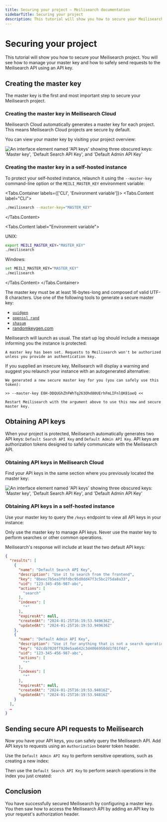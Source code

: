 ```yaml
---
title: Securing your project — Meilisearch documentation
sidebarTitle: Securing your project
description: This tutorial will show you how to secure your Meilisearch project.
---
```


# Securing your project

This tutorial will show you how to secure your Meilisearch project. You will see how to manage your master key and how to safely send requests to the Meilisearch API using an API key.

## Creating the master key

The master key is the first and most important step to secure your Meilisearch project.

### Creating the master key in Meilisearch Cloud

Meilisearch Cloud automatically generates a master key for each project. This means Meilisearch Cloud projects are secure by default.

You can view your master key by visiting your project overview:

<Frame>
  <img src="https://raw.githubusercontent.com/meilisearch/documentation/cloud-master-api-keys/assets/images/security/01-master-api-keys.png" alt="An interface element named 'API keys' showing three obscured keys: 'Master key', 'Default Search API Key', and 'Default Admin API Key'" />
</Frame>

### Creating the master key in a self-hosted instance

To protect your self-hosted instance, relaunch it using the `--master-key` command-line option or the `MEILI_MASTER_KEY` environment variable:

<Tabs.Container labels={['CLI', 'Environment variable']}>
<Tabs.Content label="CLI">

```sh
./meilisearch --master-key="MASTER_KEY"
```

</Tabs.Content>

<Tabs.Content label="Environment variable">

UNIX:

```sh
export MEILI_MASTER_KEY="MASTER_KEY"
./meilisearch
```

Windows:

```sh
set MEILI_MASTER_KEY="MASTER_KEY"
./meilisearch
```

</Tabs.Content>
</Tabs.Container>

<Tip>
The master key must be at least 16-bytes-long and composed of valid UTF-8 characters. Use one of the following tools to generate a secure master key:

- [`uuidgen`](https://www.digitalocean.com/community/tutorials/workflow-command-line-basics-generating-uuids)
- [`openssl rand`](https://www.openssl.org/docs/man1.0.2/man1/rand.html)
- [`shasum`](https://www.commandlinux.com/man-page/man1/shasum.1.html)
- [randomkeygen.com](https://randomkeygen.com/)
</Tip>

Meilisearch will launch as usual. The start up log should include a message informing you the instance is protected:

```
A master key has been set. Requests to Meilisearch won't be authorized unless you provide an authentication key.
```

If you supplied an insecure key, Meilisearch will display a warning and suggest you relaunch your instance with an autogenerated alternative:

```
We generated a new secure master key for you (you can safely use this token):

>> --master-key E8H-DDQUGhZhFWhTq263Ohd80UErhFmLIFnlQK81oeQ <<

Restart Meilisearch with the argument above to use this new and secure master key.
```

## Obtaining API keys

When your project is protected, Meilisearch automatically generates two API keys: `Default Search API Key` and `Default Admin API Key`. API keys are authorization tokens designed to safely communicate with the Meilisearch API.

### Obtaining API keys in Meilisearch Cloud

Find your API keys in the same section where you previously located the master key:

<Frame>
  <img src="https://raw.githubusercontent.com/meilisearch/documentation/cloud-master-api-keys/assets/images/security/01-master-api-keys.png" alt="An interface element named 'API keys' showing three obscured keys: 'Master key', 'Default Search API Key', and 'Default Admin API Key'" />
</Frame>

### Obtaining API keys in a self-hosted instance

Use your master key to query the `/keys` endpoint to view all API keys in your instance:

<CodeSamples id="basic_security_tutorial_listing_1" />

<Warning>
Only use the master key to manage API keys. Never use the master key to perform searches or other common operations.
</Warning>

Meilisearch's response will include at least the two default API keys:

```json
{
  "results": [
    {
      "name": "Default Search API Key",
      "description": "Use it to search from the frontend",
      "key": "0beec7b5ea3f0fdbc95d0dd47f3c5bc275da8a33",
      "uid": "123-345-456-987-abc",
      "actions": [
        "search"
      ],
      "indexes": [
        "*"
      ],
      "expiresAt": null,
      "createdAt": "2024-01-25T16:19:53.949636Z",
      "updatedAt": "2024-01-25T16:19:53.949636Z"
    },
    {
      "name": "Default Admin API Key",
      "description": "Use it for anything that is not a search operation. Caution! Do not expose it on a public frontend",
      "key": "62cdb7020ff920e5aa642c3d4066950dd1f01f4d",
      "uid": "123-345-456-987-abc",
      "actions": [
        "*"
      ],
      "indexes": [
        "*"
      ],
      "expiresAt": null,
      "createdAt": "2024-01-25T16:19:53.94816Z",
      "updatedAt": "2024-01-25T16:19:53.94816Z"
    }
  ],
  …
}
```

## Sending secure API requests to Meilisearch

Now you have your API keys, you can safely query the Meilisearch API. Add API keys to requests using an `Authorization` bearer token header.

Use the `Default Admin API Key` to perform sensitive operations, such as creating a new index:

<CodeSamples id="basic_security_tutorial_admin_1" />

Then use the `Default Search API Key` to perform search operations in the index you just created:

<CodeSamples id="basic_security_tutorial_search_1" />

## Conclusion

You have successfully secured Meilisearch by configuring a master key. You then saw how to access the Meilisearch API by adding an API key to your request's authorization header.
